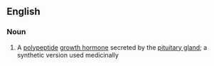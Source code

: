 ==English==

===Noun===
{{en-noun|-}}

#{{medicine}} A [[polypeptide]] [[growth hormone]] secreted by the [[pituitary gland]]; a synthetic version used medicinally